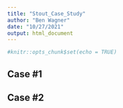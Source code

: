 ```yaml
---
title: "Stout_Case_Study"
author: "Ben Wagner"
date: "10/27/2021"
output: html_document
---
```


```r
#knitr::opts_chunk$set(echo = TRUE)
```

## Case #1




## Case #2

